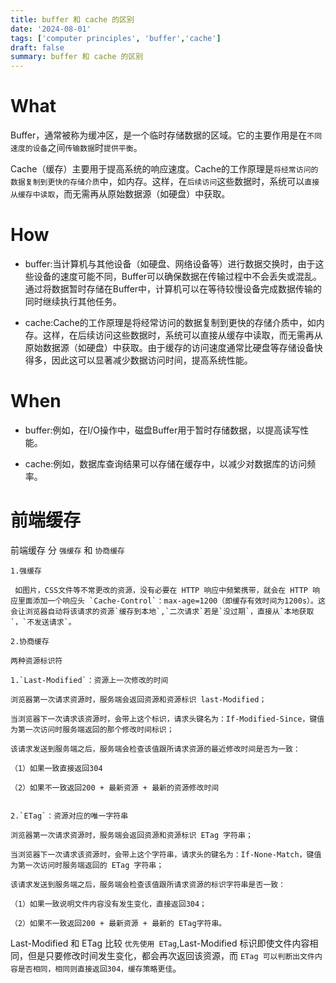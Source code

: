```yaml
---
title: buffer 和 cache 的区别
date: '2024-08-01'
tags: ['computer principles', 'buffer','cache']
draft: false
summary: buffer 和 cache 的区别
---
```


# What

Buffer，通常被称为缓冲区，是一个临时存储数据的区域。它的主要作用是在`不同速度的设备`之间`传输数据`时`提供平衡`。

Cache（缓存）主要用于提高系统的响应速度。Cache的工作原理是`将经常访问的数据复制到更快的存储介质`中，如内存。这样，在`后续访问`这些数据时，系统可以`直接从缓存中读取`，而无需再从原始数据源（如硬盘）中获取。

# How

- buffer:当计算机与其他设备（如硬盘、网络设备等）进行数据交换时，由于这些设备的速度可能不同，Buffer可以确保数据在传输过程中不会丢失或混乱。通过将数据暂时存储在Buffer中，计算机可以在等待较慢设备完成数据传输的同时继续执行其他任务。

- cache:Cache的工作原理是将经常访问的数据复制到更快的存储介质中，如内存。这样，在后续访问这些数据时，系统可以直接从缓存中读取，而无需再从原始数据源（如硬盘）中获取。由于缓存的访问速度通常比硬盘等存储设备快得多，因此这可以显著减少数据访问时间，提高系统性能。

# When

- buffer:例如，在I/O操作中，磁盘Buffer用于暂时存储数据，以提高读写性能。

- cache:例如，数据库查询结果可以存储在缓存中，以减少对数据库的访问频率。



# 前端缓存
前端缓存 分 `强缓存` 和  `协商缓存`

    1.强缓存

     如图片，CSS文件等不常更改的资源，没有必要在 HTTP 响应中频繁携带，就会在 HTTP 响应里面添加一个响应头 `Cache-Control`：max-age=1200（即缓存有效时间为1200s）。这会让浏览器自动将该请求的资源`缓存到本地`,`二次请求`若是`没过期`，直接从`本地获取`，`不发送请求`。

    2.协商缓存
        
    两种资源标识符
    
    1.`Last-Modified`：资源上一次修改的时间

    浏览器第一次请求资源时，服务端会返回资源和资源标识 last-Modified；

    当浏览器下一次请求该资源时，会带上这个标识，请求头键名为：If-Modified-Since，键值为第一次访问时服务端返回的那个修改时间标识；
    
    该请求发送到服务端之后，服务端会检查该值跟所请求资源的最近修改时间是否为一致：
    
    （1）如果一致直接返回304
    
    （2）如果不一致返回200 + 最新资源 + 最新的资源修改时间


    2.`ETag`：资源对应的唯一字符串

    浏览器第一次请求资源时，服务端会返回资源和资源标识 ETag 字符串；

    当浏览器下一次请求该资源时，会带上这个字符串，请求头的键名为：If-None-Match，键值为第一次访问时服务端返回的 ETag 字符串；

    该请求发送到服务端之后，服务端会检查该值跟所请求资源的标识字符串是否一致：

    （1）如果一致说明文件内容没有发生变化，直接返回304；

    （2）如果不一致返回200 + 最新资源 + 最新的 ETag字符串。


Last-Modified 和 ETag 比较 `优先使用 ETag`,Last-Modified 标识即使文件内容相同，但是只要修改时间发生变化，都会再次返回该资源，而 `ETag 可以判断出文件内容是否相同，相同则直接返回304，缓存策略更佳`。